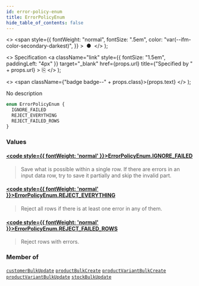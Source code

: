 ```yaml
---
id: error-policy-enum
title: ErrorPolicyEnum
hide_table_of_contents: false
---
```


  <>
    <span
      style={{
        fontWeight: "normal",
        fontSize: ".5em",
        color: "var(--ifm-color-secondary-darkest)",
      }}
    >
      &nbsp;●&nbsp;
    </span>
  </>
);

  <>
    Specification
    <a
      className="link"
      style={{ fontSize: "1.5em", paddingLeft: "4px" }}
      target="\_blank"
      href={props.url}
      title={"Specified by " + props.url}
    >
      ⎘
    </a>
  </>
);

  <>
    <span className={"badge badge--" + props.class}>{props.text}</span>
  </>
);

No description

```graphql
enum ErrorPolicyEnum {
  IGNORE_FAILED
  REJECT_EVERYTHING
  REJECT_FAILED_ROWS
}
```

### Values

#### [<code style={{ fontWeight: 'normal' }}>ErrorPolicyEnum.<b>IGNORE_FAILED</b></code>](#)

> Save what is possible within a single row. If there are errors in an input data row, try to save it partially and skip the invalid part.

#### [<code style={{ fontWeight: 'normal' }}>ErrorPolicyEnum.<b>REJECT_EVERYTHING</b></code>](#)

> Reject all rows if there is at least one error in any of them.

#### [<code style={{ fontWeight: 'normal' }}>ErrorPolicyEnum.<b>REJECT_FAILED_ROWS</b></code>](#)

> Reject rows with errors.

### Member of

[`customerBulkUpdate`](../../../storefront/users/mutations/customer-bulk-update) <Badge class="secondary" text="mutation"/><Bullet />[`productBulkCreate`](../../../storefront/products/mutations/product-bulk-create) <Badge class="secondary" text="mutation"/><Bullet />[`productVariantBulkCreate`](../../../storefront/products/mutations/product-variant-bulk-create) <Badge class="secondary" text="mutation"/><Bullet />[`productVariantBulkUpdate`](../../../storefront/products/mutations/product-variant-bulk-update) <Badge class="secondary" text="mutation"/><Bullet />[`stockBulkUpdate`](../../../storefront/products/mutations/stock-bulk-update) <Badge class="secondary" text="mutation"/>
